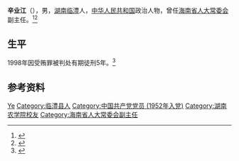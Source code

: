 '''辛业江'''（{{bd|1934年|}}），男，[[湖南|湖南]][[临澧|临澧]]人，[[中华人民共和国|中华人民共和国]]政治人物，曾任[[海南省人大常委会|海南省人大常委会]]副主任。<ref>{{cite book|title=中囯人名大辞典·当代人物卷|author=廖盖隆等编|year=1990|publisher=上海辞书出版社|location=上海|page=}}</ref><ref>{{Cite book|title=中国共产党人名大辞典|author=盛平主编|publisher=中国国际广播出版社|year=1991|isbn=|location=北京|pages=}}</ref>

== 生平 ==
1998年因受贿罪被判处有期徒刑5年。<ref>{{Cite web|title=辛业江受贿案 - |url=http://gongbao.court.gov.cn/Details/d6b86aeb1b7d1ae82c9e8989530349.html|accessdate=2020-07-13|work=中华人民共和国最高人民法院公报}}</ref>

== 参考资料 ==
{{reflist}}

{{中国人物小作品}}

{{Authority control}}
{{DEFAULTSORT:Xin辛}}
[[Category:辛姓|Ye]]
[[Category:临澧县人|Category:临澧县人]]
[[Category:中国共产党党员_(1952年入党)|Category:中国共产党党员 (1952年入党)]]
[[Category:湖南农学院校友|Category:湖南农学院校友]]
[[Category:海南省人大常委会副主任|Category:海南省人大常委会副主任]]